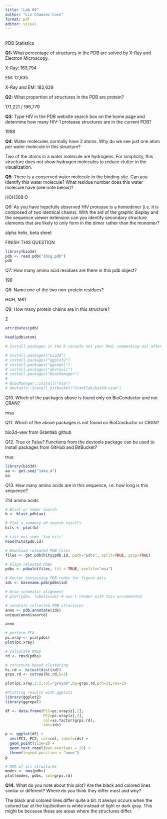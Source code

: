 ```yaml
---
title: "Lab 09"
author: "Liz Chamiec-Case"
format: pdf
editor: visual
---
```


## 

PDB Statistics

**Q1:** What percentage of structures in the PDB are solved by X-Ray and Electron Microscopy.

X-Ray: 169,794

EM: 12,835

X-Ray and EM: 182,629

**Q2:** What proportion of structures in the PDB are protein?

171,221 / 196,779

**Q3:** Type HIV in the PDB website search box on the home page and determine how many HIV-1 protease structures are in the current PDB?

1988

**Q4**: Water molecules normally have 3 atoms. Why do we see just one atom per water molecule in this structure?

Two of the atoms in a water molecule are hydrogens. For simplicity, this structure does not show hydrogen molecules to reduce clutter in the visualization.

**Q5**: There is a conserved water molecule in the binding site. Can you identify this water molecule? What residue number does this water molecule have (see note below)?

HOH308:O

Q6: As you have hopefully observed HIV protease is a homodimer (i.e. it is composed of two identical chains). With the aid of the graphic display and the sequence viewer extension can you identify secondary structure elements that are likely to only form in the dimer rather than the monomer?

alpha helix, beta sheet

FINISH THIS QUESTION

```r
library(bio3d)
pdb <- read.pdb("1hsg.pdb")
pdb
```

Q7: How many amino acid residues are there in this pdb object?

198

Q8: Name one of the two non-protein residues?

HOH, MK1

Q9: How many protein chains are in this structure?

2

```r
attributes(pdb)
```

```r
head(pdb$atom)
```

```r
# Install packages in the R console not your Rmd, commenting out after installation

# install.packages("bio3d")
# install.packages("ggplot2")
# install.packages("ggrepel")
# install.packages("devtools")
# install.packages("BiocManager")
# 
# BiocManager::install("msa")
# devtools::install_bitbucket("Grantlab/bio3d-view")
```

Q10. Which of the packages above is found only on BioConductor and not CRAN?

msa

Q11. Which of the above packages is not found on BioConductor or CRAN?

bio3d-vew from Grantlab github

Q12. True or False? Functions from the devtools package can be used to install packages from GitHub and BitBucket?

true

```r
library(bio3d)
aa <- get.seq("1ake_A")
aa
```

Q13. How many amino acids are in this sequence, i.e. how long is this sequence?

214 amino acids

```r
# Blast or hmmer search 
b <- blast.pdb(aa) 
```

```r
# Plot a summary of search results
hits <- plot(b)
```

```r
# List out some 'top hits'
head(hits$pdb.id)
```

```r
# Download releated PDB files
files <- get.pdb(hits$pdb.id, path="pdbs", split=TRUE, gzip=TRUE)
```

```r
# Align releated PDBs
pdbs <- pdbaln(files, fit = TRUE, exefile="msa")
```

```r
# Vector containing PDB codes for figure axis
ids <- basename.pdb(pdbs$id)

# Draw schematic alignment
# plot(pdbs, labels=ids) # won't render with this uncommented
```

```r
# annotate collected PDB structures
anno <- pdb.annotate(ids)
unique(anno$source)
```

```r
anno
```

```r
# perform PCA
pc.xray <- pca(pdbs)
plot(pc.xray)
```

```r
# calculate RMSD
rd <- rmsd(pdbs)

# structure-based clustering
hc.rd <- hclust(dist(rd))
grps.rd <- cutree(hc.rd,k=3)

plot(pc.xray,1:2,col="grey50",bg=grps.rd,pch=21,cex=1)
```

```r
#Plotting results with ggplot2
library(ggplot2)
library(ggrepel)

df <- data.frame(PC1=pc.xray$z[,1], 
                 PC2=pc.xray$z[,2], 
                 col=as.factor(grps.rd),
                 ids=ids)

p <- ggplot(df) + 
  aes(PC1, PC2, col=col, label=ids) +
  geom_point(size=2) +
  geom_text_repel(max.overlaps = 20) +
  theme(legend.position = "none")
p
```

```r
# NMA of all structures
modes <- nma(pdbs)
plot(modes, pdbs, col=grps.rd)
```

**Q14.** What do you note about this plot? Are the black and colored lines similar or different? Where do you think they differ most and why?

The black and colored lines differ quite a bit. It always occurs when the colored bar at the top/bottom is white instead of light or dark gray. This might be because these are areas where the structures differ.
